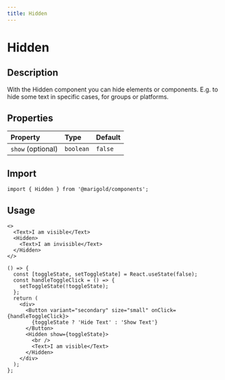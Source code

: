 ```yaml
---
title: Hidden
---
```


# Hidden

## Description

With the Hidden component you can hide elements or components. E.g. to hide some text in specific cases, for groups or platforms.

## Properties

| Property          | Type      | Default |
| :---------------- | :-------- | :------ |
| `show` (optional) | `boolean` | `false` |

## Import

```tsx code
import { Hidden } from '@marigold/components';
```

## Usage

```tsx
<>
  <Text>I am visible</Text>
  <Hidden>
    <Text>I am invisible</Text>
  </Hidden>
</>
```

```tsx
() => {
  const [toggleState, setToggleState] = React.useState(false);
  const handleToggleClick = () => {
    setToggleState(!toggleState);
  };
  return (
    <div>
      <Button variant="secondary" size="small" onClick={handleToggleClick}>
        {toggleState ? 'Hide Text' : 'Show Text'}
      </Button>
      <Hidden show={toggleState}>
        <br />
        <Text>I am visible</Text>
      </Hidden>
    </div>
  );
};
```
